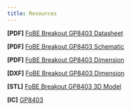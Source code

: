 ```yaml
---
title: Resources
---
```


**\[PDF\]** [FoBE Breakout GP8403 Datasheet](/)

**\[PDF\]** [FoBE Breakout GP8403 Schematic](/)

**\[PDF\]** [FoBE Breakout GP8403 Dimension](/)

**\[DXF\]** [FoBE Breakout GP8403 Dimension](/)

**\[STL\]** [FoBE Breakout GP8403 3D Model](/)

**\[IC\]** [GP8403](https://atta.szlcsc.com/upload/public/pdf/source/20230324/119C3D24177D38ACF0484191557FF3D8.pdf)

